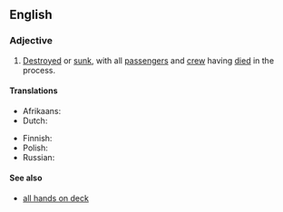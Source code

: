 ==English==

===Adjective===
{{en-adj|-}}

# {{lb|en|nautical|of a [[ship]], [[boat]], or other [[vessel]]}} [[destroyed|Destroyed]] or [[sunk]], with all [[passenger]]s and [[crew]] having [[died]] in the process.

====Translations====
{{trans-top|destroyed or sunk, while all passengers and crew died}}
* Afrikaans: {{t|af|met man en muis vergaan|lit=to sink with man and mouse}}
* Dutch: {{t|nl|[[met man en muis]] [[vergaan]]}}
{{trans-mid}}
* Finnish: {{t|fi|[[menetetty]] [[matkustaja|matkustajineen]] [[ja]] [[miehistö]]ineen}}
* Polish: {{t|pl|[[taki]], [[który]] [[utonąć|utonął]] [[ze]] [[wszyscy|wszystkimi]] [[na]] [[pokład|pokładzie]]}}
* Russian: {{t|ru|[[затонуть|затонул]] [[с|со]] [[все|всеми]] [[на]] [[борт]]у}}
{{trans-bottom}}

====See also====
* [[all hands on deck]]

{{c|en|Death}}